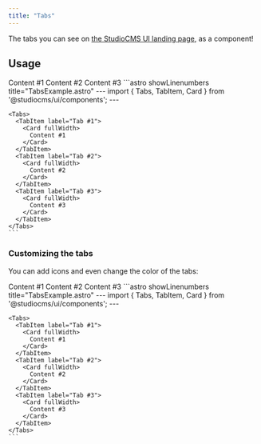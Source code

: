```yaml
---
title: "Tabs"
---
```




The tabs you can see on [the StudioCMS UI landing page](https://ui.studiocms.dev), as a component!

## Usage

<Tabs>
  <TabItem label="Preview">
    <PreviewCard fullWidth>
      <SuiTabs>
        <SuiTabItem label="Tab #1">
          <Card fullWidth>
            Content #1
          </Card>
        </SuiTabItem>
        <SuiTabItem label="Tab #2">
          <Card fullWidth>
            Content #2
          </Card>
        </SuiTabItem>
        <SuiTabItem label="Tab #3">
          <Card fullWidth>
            Content #3
          </Card>
        </SuiTabItem>
      </SuiTabs>
    </PreviewCard>
  </TabItem>
  <TabItem label="Code">
    ```astro showLinenumbers title="TabsExample.astro"
    ---
    import { Tabs, TabItem, Card } from '@studiocms/ui/components';
    ---

    <Tabs>
      <TabItem label="Tab #1">
        <Card fullWidth>
          Content #1
        </Card>
      </TabItem>
      <TabItem label="Tab #2">
        <Card fullWidth>
          Content #2
        </Card>
      </TabItem>
      <TabItem label="Tab #3">
        <Card fullWidth>
          Content #3
        </Card>
      </TabItem>
    </Tabs>
    ```
  </TabItem>
</Tabs>

### Customizing the tabs

You can add icons and even change the color of the tabs:

<Tabs>
  <TabItem label="Preview">
    <PreviewCard fullWidth>
      <SuiTabs>
        <SuiTabItem label="Tab #1" icon="star" color="warning">
          <Card fullWidth>
            Content #1
          </Card>
        </SuiTabItem>
        <SuiTabItem label="Tab #2" icon="arrows-right-left" color="success">
          <Card fullWidth>
            Content #2
          </Card>
        </SuiTabItem>
        <SuiTabItem label="Tab #3" icon="bell" color="danger">
          <Card fullWidth>
            Content #3
          </Card>
        </SuiTabItem>
      </SuiTabs>
    </PreviewCard>
  </TabItem>
  <TabItem label="Code">
    ```astro showLinenumbers title="TabsExample.astro"
    ---
    import { Tabs, TabItem, Card } from '@studiocms/ui/components';
    ---

    <Tabs>
      <TabItem label="Tab #1">
        <Card fullWidth>
          Content #1
        </Card>
      </TabItem>
      <TabItem label="Tab #2">
        <Card fullWidth>
          Content #2
        </Card>
      </TabItem>
      <TabItem label="Tab #3">
        <Card fullWidth>
          Content #3
        </Card>
      </TabItem>
    </Tabs>
    ```
  </TabItem>
</Tabs>
